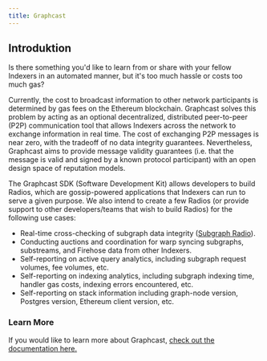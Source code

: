 ```yaml
---
title: Graphcast
---
```


## Introduktion

Is there something you'd like to learn from or share with your fellow Indexers in an automated manner, but it's too much hassle or costs too much gas?

Currently, the cost to broadcast information to other network participants is determined by gas fees on the Ethereum blockchain. Graphcast solves this problem by acting as an optional decentralized, distributed peer-to-peer (P2P) communication tool that allows Indexers across the network to exchange information in real time. The cost of exchanging P2P messages is near zero, with the tradeoff of no data integrity guarantees. Nevertheless, Graphcast aims to provide message validity guarantees (i.e. that the message is valid and signed by a known protocol participant) with an open design space of reputation models.

The Graphcast SDK (Software Development Kit) allows developers to build Radios, which are gossip-powered applications that Indexers can run to serve a given purpose. We also intend to create a few Radios (or provide support to other developers/teams that wish to build Radios) for the following use cases:

-   Real-time cross-checking of subgraph data integrity ([Subgraph Radio](https://docs.graphops.xyz/graphcast/radios/subgraph-radio)).
-   Conducting auctions and coordination for warp syncing subgraphs, substreams, and Firehose data from other Indexers.
-   Self-reporting on active query analytics, including subgraph request volumes, fee volumes, etc.
-   Self-reporting on indexing analytics, including subgraph indexing time, handler gas costs, indexing errors encountered, etc.
-   Self-reporting on stack information including graph-node version, Postgres version, Ethereum client version, etc.

### Learn More

If you would like to learn more about Graphcast, [check out the documentation here.](https://docs.graphops.xyz/graphcast/intro)
